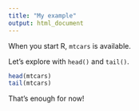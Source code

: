 ```yaml
---
title: "My example"
output: html_document
---
```


When you start R, `mtcars` is available. 

Let's explore with `head()` and `tail()`.

```r
head(mtcars)
tail(mtcars)
```

That's enough for now!
